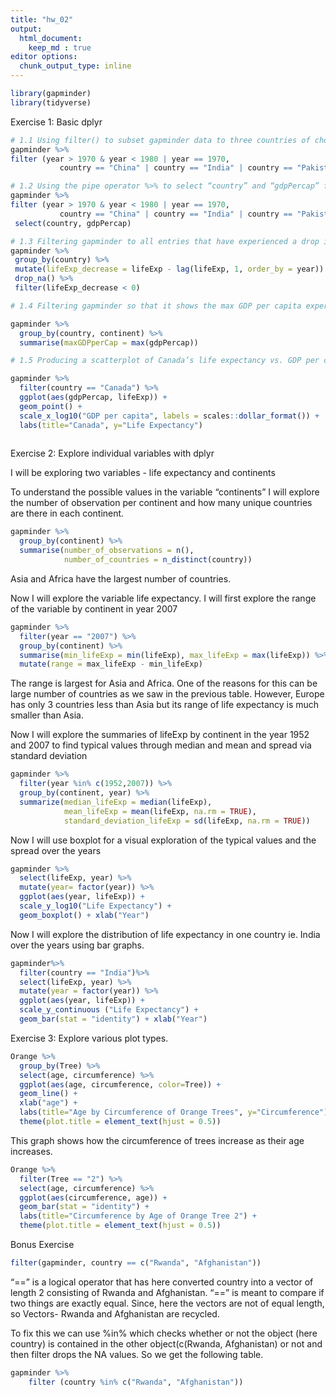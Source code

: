 ```yaml
---
title: "hw_02"
output: 
  html_document:
    keep_md : true
editor options: 
  chunk_output_type: inline 
---
```


```r
library(gapminder)
library(tidyverse)
```

Exercise 1: Basic dplyr


```r
# 1.1 Using filter() to subset gapminder data to three countries of choice in the 1970’s.
gapminder %>%
filter (year > 1970 & year < 1980 | year == 1970,  
           country == "China" | country == "India" | country == "Pakistan")
```

```r
# 1.2 Using the pipe operator %>% to select “country” and “gdpPercap” from filtered dataset in 1.1. 
gapminder %>%
filter (year > 1970 & year < 1980 | year == 1970,  
           country == "China" | country == "India" | country == "Pakistan") %>%
 select(country, gdpPercap)

```

```r
# 1.3 Filtering gapminder to all entries that have experienced a drop in life expectancy.
gapminder %>%
 group_by(country) %>% 
 mutate(lifeExp_decrease = lifeExp - lag(lifeExp, 1, order_by = year)) %>%
 drop_na() %>%
 filter(lifeExp_decrease < 0)
```

```r
# 1.4 Filtering gapminder so that it shows the max GDP per capita experienced by each country.

gapminder %>%
  group_by(country, continent) %>%
  summarise(maxGDPperCap = max(gdpPercap))
```

```r
# 1.5 Producing a scatterplot of Canada’s life expectancy vs. GDP per capita using ggplot2, without defining a new variable.

gapminder %>% 
  filter(country == "Canada") %>% 
  ggplot(aes(gdpPercap, lifeExp)) + 
  geom_point() +
  scale_x_log10("GDP per capita", labels = scales::dollar_format()) + 
  labs(title="Canada", y="Life Expectancy")
  
```


Exercise 2: Explore individual variables with dplyr

I will be exploring two variables - life expectancy and continents

To understand the possible values in the variable "continents" I will explore the number of observation per continent and how many unique countries are there in each continent.

```r
gapminder %>%
  group_by(continent) %>%
  summarise(number_of_observations = n(),
            number_of_countries = n_distinct(country))
``` 
Asia and Africa have the largest number of countries.

Now I will explore the variable life expectancy. I will first explore the range of the variable by continent in year 2007
```r
gapminder %>%
  filter(year == "2007") %>%
  group_by(continent) %>%
  summarise(min_lifeExp = min(lifeExp), max_lifeExp = max(lifeExp)) %>%
  mutate(range = max_lifeExp - min_lifeExp)
```
The range is largest for Asia and Africa. One of the reasons for this can be large number of countries as we saw in the previous table. However, Europe has only 3 countries less than Asia but its range of life expectancy is much smaller than Asia. 

Now I will explore the summaries of lifeExp by continent in the year 1952 and 2007 to find typical values through median and mean and spread via standard deviation 
```r
gapminder %>%
  filter(year %in% c(1952,2007)) %>%
  group_by(continent, year) %>%
  summarize(median_lifeExp = median(lifeExp),
            mean_lifeExp = mean(lifeExp, na.rm = TRUE),
            standard_deviation_lifeExp = sd(lifeExp, na.rm = TRUE))
```

Now I will use boxplot for a visual exploration of the typical values and the spread over the years

```r
gapminder %>% 
  select(lifeExp, year) %>%
  mutate(year= factor(year)) %>% 
  ggplot(aes(year, lifeExp)) +
  scale_y_log10("Life Expectancy") +
  geom_boxplot() + xlab("Year")
```

Now I will explore the distribution of life expectancy in one country ie. India over the years using bar graphs. 

```r
gapminder%>%
  filter(country == "India")%>%
  select(lifeExp, year) %>%
  mutate(year = factor(year)) %>%
  ggplot(aes(year, lifeExp)) +
  scale_y_continuous ("Life Expectancy") +
  geom_bar(stat = "identity") + xlab("Year")
```

Exercise 3: Explore various plot types. 

```r
Orange %>% 
  group_by(Tree) %>% 
  select(age, circumference) %>% 
  ggplot(aes(age, circumference, color=Tree)) +
  geom_line() +
  xlab("age") + 
  labs(title="Age by Circumference of Orange Trees", y="Circumference") +
  theme(plot.title = element_text(hjust = 0.5))
```
This graph shows how the circumference of trees increase as their age increases. 

```r
Orange %>% 
  filter(Tree == "2") %>% 
  select(age, circumference) %>% 
  ggplot(aes(circumference, age)) +
  geom_bar(stat = "identity") + 
  labs(title="Circumference by Age of Orange Tree 2") +
  theme(plot.title = element_text(hjust = 0.5))
```

Bonus Exercise
```r
filter(gapminder, country == c("Rwanda", "Afghanistan"))
```
"==" is a logical operator that has here converted country into a vector of length 2 consisting of Rwanda and Afghanistan. "==" is meant to compare if two things are exactly equal. Since, here the vectors are not of equal length, so Vectors- Rwanda and Afghanistan are recycled.  

To fix this we can use %in% which checks whether or not the object (here country) is contained in the other object(c(Rwanda, Afghanistan) or not and then filter drops the NA values. So we get the following table.
```r
gapminder %>%
    filter (country %in% c("Rwanda", "Afghanistan"))
```

